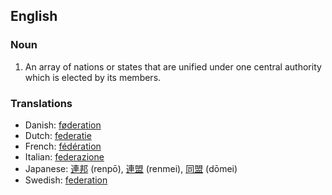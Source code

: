 ==English==

===Noun===
{{en-noun-reg}}

#An array of nations or states that are unified under one central authority which is elected by its members.

===Translations===
*Danish: [[føderation]] {{c}}
*Dutch: [[federatie]] {{f}}
*French: [[fédération]] {{f}}
*Italian: [[federazione]] {{f}}
*Japanese: [[連邦]] (renpō), [[連盟]] (renmei), [[同盟]] (dōmei)
*Swedish: [[federation]]